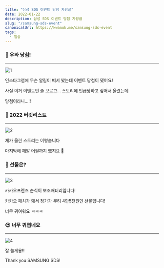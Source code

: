 ```yaml
---
title: "삼성 SDS 이벤트 당첨 자랑글"
date: 2022-01-22
description: 삼성 SDS 이벤트 당첨 자랑글
slug: "/samsung-sds-event"
canonicalUrl: https://kwanok.me/samsung-sds-event
tags:
  - 일상
---
```


### 🥳 우와 당첨!
***
![1](./1.jpg)

인스타그램에 무슨 알림이 떠서 봤는데 이벤트 당첨이 됐어요!

사실 이거 이벤트인 줄 모르고... 스토리에 언급당하고 싶어서 올렸는데

당첨이라니...!!

### 🥇 2022 버킷리스트
***
![2](./2.jpg)

제가 올린 스토리는 이렇습니다

마지막에 깨알 어필까지 했지요 🤭

### 🎁 선물은?
***
![3](./3.jpg)

카카오프렌즈 춘식이 보조배터리입니다!

카카오 패치가 돼서 정가가 무려 4만5천원인 선물입니다!

너무 귀여워요 ㅋㅋㅋ

### 😍 너무 귀엽네요
***
![4](./4.jpg)

잘 쓸게용!!

Thank you SAMSUNG SDS!
